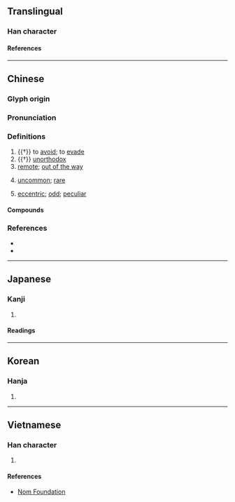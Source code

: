 {{character info/new}}
==Translingual==

===Han character===
{{Han char|rn=9|rad=人|as=13|sn=15|four=20241|canj=OSRJ|ids=⿰亻辟}}

====References====
{{Han ref|kx=0118.140|dkj=01166|dj=0250.240|hdz=10229.050|uh=50FB}}

----

==Chinese==
{{zh-forms|alt=𠈳,𠒱}}

===Glyph origin===
{{Han etym}}

===Pronunciation===
{{zh-pron
|m=pì
|c=pik1,bui6
|c_note=pik1 - colloquial; bui6 - variant
|mn=phiah/qz:phiak/tw,xm,zz:phek
|mn_note=phiah - vernacular; phiak/phek - literary
|mc=y
|oc=y
|cat=v
}}

===Definitions===
{{zh-hanzi}}

# {{†}} to [[avoid]]; to [[evade]]
# {{†}} [[unorthodox]]
# [[remote]]; [[out of the way]]
#: {{zh-x|偏僻|remote; out of the way}}
#: {{zh-x|荒僻|desolate}}
# [[uncommon]]; [[rare]]
#: {{zh-x|生僻|uncommon; rare (characters, words, etc.)}}
#: {{zh-x|僻字|rare characters}}
# [[eccentric]]; [[odd]]; [[peculiar]]
#: {{zh-x|孤僻|peculiar; eccentric}}

====Compounds====
{{zh-der|乖僻|偏僻|僻事|僻儒|僻典|僻地|僻壤|僻壤窮鄉|僻巷|僻格剌子|僻淨|僻然|僻處|僻處一方|僻見|僻路|僻道|僻遠|僻陋|僻靜|冷僻|孤僻|怪僻|摘僻|放誕詭僻|生僻|窮山僻壤|窮鄉僻壤|荒僻|邪僻|鄉僻|靜僻}}

===References===
* {{R:twedu|A00247}}
* {{R:yue:Hanzi}}

----

==Japanese==

===Kanji===
{{ja-kanji|grade=|rs=人13}}

# {{rfdef|ja|sort=人13}}

====Readings====
{{ja-readings
|on=へき, ひ, へい
|kun=ひが-む
}}

----

==Korean==

===Hanja===
{{ko-hanja|hangeul=[[벽]], [[피]]|rv=byeok, pi|mr=pyŏk, p'i}}

# {{rfdef|ko|sort=人13}}

----

==Vietnamese==

===Han character===
{{vi-readings|rs=人13|reading=[[tịch]]}}

# {{rfdef|vi|sort=人13}}

====References====
* [http://nomfoundation.org/common/nom_details.php?codepoint=50FB Nom Foundation]
